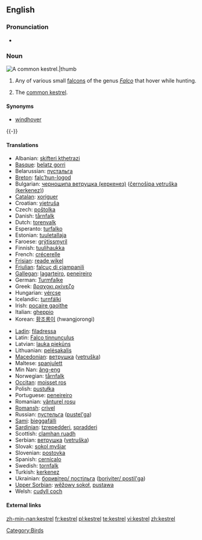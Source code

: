 ==English==

===Pronunciation===
*{{IPA|/'kɛstɻʌl/}}

===Noun===
[[Image:Common Kestrel 1.jpg|A common '''kestrel'''.|thumb]]
{{en-noun}}

# Any of various small [[falcon]]s of the genus ''[[Falco]]'' that hover while hunting.
# {{UK}} The [[common kestrel]].

====Synonyms====
* {{italbrac-colon|common kestrel}} [[windhover]]

{{-}}

====Translations====
{{trans-top|small falcon of genus Falco}}
*Albanian: [[skifteri kthetrazi]]
*[[Basque]]: [[belatz gorri]]
*Belarussian: [[пустальга]]
*[[Breton]]: [[falc’hun-logod]]
*Bulgarian: [[черношипа ветрушка (керкенез)]] ([[černošipa vetruška (kerkenez)]])
*[[Catalan]]: [[xoriguer]]
*Croatian: [[vjetruša]]
*Czech: [[poštolka]] {{f}}
*Danish: [[tårnfalk]]
*Dutch: [[torenvalk]] {{m}}
*Esperanto: [[turfalko]]
*Estonian: [[tuuletallaja]]
*Faroese: [[grýtissmyril]]
*Finnish: [[tuulihaukka]]
*French: [[crécerelle]]
*[[Frisian]]: [[reade wikel]]
*[[Friulian]]: [[falcuç di cjampanili]]
*[[Gallegan]]: [[lagarteiro]], [[peneireiro]]
*German: [[Turmfalke]] {{m}}
*Greek: [[βραχοκι ρκίνεζο]]
*Hungarian: [[vércse]]
*Icelandic: [[turnfálki]]
*Irish: [[pocaire gaoithe]]
*Italian: [[gheppio]] {{m}}
*Korean: [[황조롱이]] (hwangjorongi)
{{trans-mid}}
*[[Ladin]]: [[filadressa]]
*Latin: [[Falco tinnunculus]] {{m}}
*Latvian: [[lauka piekūns]]
*Lithuanian: [[pelėsakalis]]
*[[Macedonian]]: [[ветрушка]] ([[vetruška]])
*Maltese: [[spanjulett]]
*Min Nan: [[âng-eng]]
*Norwegian: [[tårnfalk]]
*[[Occitan]]: [[moisset ros]]
*Polish: [[pustułka]] {{f}}
*Portuguese: [[peneireiro]]
*Romanian: [[vânturel rosu]]
*[[Romansh]]: [[crivel]]
*Russian: [[пустельга]] ([[pustel'ga]]) {{f}}
*[[Sami]]: [[bieggafálli]]
*[[Sardinian]]: [[tzrepedderi]], [[spradderi]]
*Scottish: [[clamhan ruadh]]
*Serbian: [[ветрушка]] ([[vetruška]])
*Slovak: [[sokol myšiar]]
*Slovenian: [[postovka]] {{f}}
*Spanish: [[cernícalo]] {{m}}
*Swedish: [[tornfalk]]
*Turkish: [[kerkenez]]
*Ukrainian: [[боривiтер/ постiльга]] ([[boriviter/ postil'ga]])
*[[Upper Sorbian]]: [[wěžowy sokoł]], [[pustawa]]
*Welsh: [[cudyll coch]]
{{trans-bottom}}

====External links====
{{projectlinks|pedia}}
{{projectlinks|disambig}}

[[Category:Birds]]

[[zh-min-nan:kestrel]]
[[fr:kestrel]]
[[pl:kestrel]]
[[te:kestrel]]
[[vi:kestrel]]
[[zh:kestrel]]